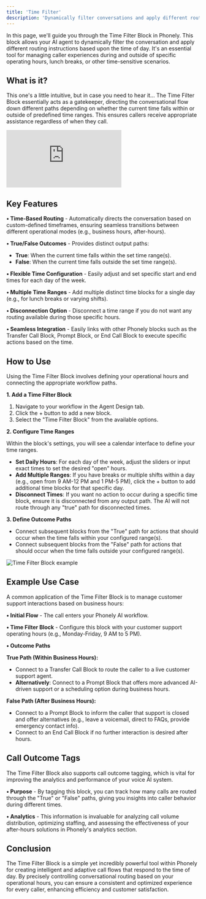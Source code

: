 ```yaml
---
title: 'Time Filter'
description: 'Dynamically filter conversations and apply different routing instructions based on time of day'
---
```


In this page, we'll guide you through the Time Filter Block in Phonely. This block allows your AI agent to dynamically filter the conversation and apply different routing instructions based upon the time of day. It's an essential tool for managing caller experiences during and outside of specific operating hours, lunch breaks, or other time-sensitive scenarios.

## What is it?

This one's a little intuitive, but in case you need to hear it… The Time Filter Block essentially acts as a gatekeeper, directing the conversational flow down different paths depending on whether the current time falls within or outside of predefined time ranges. This ensures callers receive appropriate assistance regardless of when they call.

<iframe src="https://www.youtube.com/embed/TVERxl2hbS8" title="Time Filter Block" frameborder="0" allow="accelerometer; autoplay; clipboard-write; encrypted-media; gyroscope; picture-in-picture; web-share" referrerpolicy="strict-origin-when-cross-origin" allowfullscreen></iframe>

## Key Features

**• Time-Based Routing** - Automatically directs the conversation based on custom-defined timeframes, ensuring seamless transitions between different operational modes (e.g., business hours, after-hours).

**• True/False Outcomes** - Provides distinct output paths:

- **True**: When the current time falls within the set time range(s).
- **False**: When the current time falls outside the set time range(s).

**• Flexible Time Configuration** - Easily adjust and set specific start and end times for each day of the week.

**• Multiple Time Ranges** - Add multiple distinct time blocks for a single day (e.g., for lunch breaks or varying shifts).

**• Disconnection Option** - Disconnect a time range if you do not want any routing available during those specific hours.

**• Seamless Integration** - Easily links with other Phonely blocks such as the Transfer Call Block, Prompt Block, or End Call Block to execute specific actions based on the time.

## How to Use

Using the Time Filter Block involves defining your operational hours and connecting the appropriate workflow paths.

**1. Add a Time Filter Block**

1. Navigate to your workflow in the Agent Design tab.
2. Click the + button to add a new block.
3. Select the "Time Filter Block" from the available options.

**2. Configure Time Ranges**

Within the block's settings, you will see a calendar interface to define your time ranges.

- **Set Daily Hours**: For each day of the week, adjust the sliders or input exact times to set the desired "open" hours.
- **Add Multiple Ranges**: If you have breaks or multiple shifts within a day (e.g., open from 9 AM-12 PM and 1 PM-5 PM), click the + button to add additional time blocks for that specific day.
- **Disconnect Times**: If you want no action to occur during a specific time block, ensure it is disconnected from any output path. The AI will not route through any "true" path for disconnected times.

**3. Define Outcome Paths**

- Connect subsequent blocks from the "True" path for actions that should occur when the time falls within your configured range(s).
- Connect subsequent blocks from the "False" path for actions that should occur when the time falls outside your configured range(s).

![Time Filter Block example](/home/assets/time-filter-block.png)

## Example Use Case

A common application of the Time Filter Block is to manage customer support interactions based on business hours:

**• Initial Flow** - The call enters your Phonely AI workflow.

**• Time Filter Block** - Configure this block with your customer support operating hours (e.g., Monday-Friday, 9 AM to 5 PM).

**• Outcome Paths**

**True Path (Within Business Hours):**
- Connect to a Transfer Call Block to route the caller to a live customer support agent.
- **Alternatively**: Connect to a Prompt Block that offers more advanced AI-driven support or a scheduling option during business hours.

**False Path (After Business Hours):**
- Connect to a Prompt Block to inform the caller that support is closed and offer alternatives (e.g., leave a voicemail, direct to FAQs, provide emergency contact info).
- Connect to an End Call Block if no further interaction is desired after hours.

## Call Outcome Tags

The Time Filter Block also supports call outcome tagging, which is vital for improving the analytics and performance of your voice AI system.

**• Purpose** - By tagging this block, you can track how many calls are routed through the "True" or "False" paths, giving you insights into caller behavior during different times.

**• Analytics** - This information is invaluable for analyzing call volume distribution, optimizing staffing, and assessing the effectiveness of your after-hours solutions in Phonely's analytics section.

## Conclusion

The Time Filter Block is a simple yet incredibly powerful tool within Phonely for creating intelligent and adaptive call flows that respond to the time of day. By precisely controlling conversational routing based on your operational hours, you can ensure a consistent and optimized experience for every caller, enhancing efficiency and customer satisfaction.